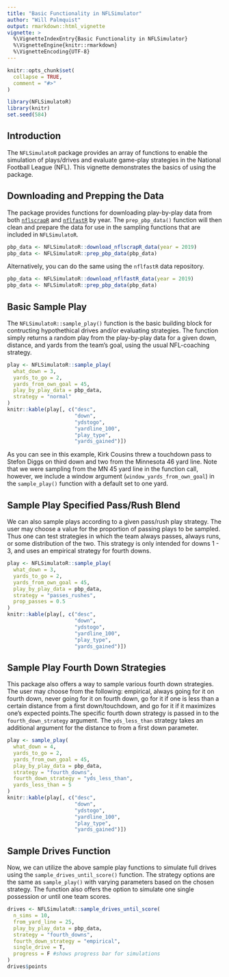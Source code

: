 ```yaml
---
title: "Basic Functionality in NFLSimulator"
author: "Will Palmquist"
output: rmarkdown::html_vignette
vignette: >
  %\VignetteIndexEntry{Basic Functionality in NFLSimulator}
  %\VignetteEngine{knitr::rmarkdown}
  %\VignetteEncoding{UTF-8}
---
```


```r
knitr::opts_chunk$set(
  collapse = TRUE,
  comment = "#>"
)
```

```r
library(NFLSimulatoR)
library(knitr)
set.seed(584)
```

## Introduction

The `NFLSimulatoR` package provides an array of functions to enable the simulation of plays/drives and evaluate game-play strategies in the National Football League (NFL). This vignette demonstrates the basics of using the package. 

## Downloading and Prepping the Data

The package provides functions for downloading play-by-play data from both 
[`nflscrapR`](https://ryurko.github.io/nflscrapR-data/) and [`nflfastR`](https://github.com/guga31bb/nflfastR-data) by year. The `prep_pbp_data()` function will then clean and prepare the data for use in the sampling functions that are included in `NFLSimulatoR`.

```r
pbp_data <- NFLSimulatoR::download_nflscrapR_data(year = 2019)
pbp_data <- NFLSimulatoR::prep_pbp_data(pbp_data)
```

Alternatively, you can do the same using the `nflfastR` data repository.

```r
pbp_data <- NFLSimulatoR::download_nflfastR_data(year = 2019)
pbp_data <- NFLSimulatoR::prep_pbp_data(pbp_data)
```

## Basic Sample Play

The `NFLSimulatoR::sample_play()` function is the basic building block for contructing hypothethical drives and/or evaluating strategies. The function simply returns a random play from the play-by-play data for a given down, distance, and yards from the team's goal, using the usual NFL-coaching strategy.

```r
play <- NFLSimulatoR::sample_play(
  what_down = 3,
  yards_to_go = 2,
  yards_from_own_goal = 45,
  play_by_play_data = pbp_data,
  strategy = "normal"
)
knitr::kable(play[, c("desc",
                      "down",
                      "ydstogo",
                      "yardline_100",
                      "play_type",
                      "yards_gained")])
```

As you can see in this example, Kirk Cousins threw a touchdown pass to Stefon Diggs on third down and two from the Minnesota 46 yard line. Note that we were sampling from the MN 45 yard line in the function call, however, we include a window argument (`window_yards_from_own_goal`) in the `sample_play()` function with a default set to one yard.

## Sample Play Specified Pass/Rush Blend

We can also sample plays according to a given pass/rush play strategy. The user may choose a value for the proportion of passing plays to be sampled. Thus one can test strategies in which the team always passes, always runs, or some distribution of the two. This strategy is only intended for downs 1 - 3, and uses an empirical strategy for fourth downs.

```r
play <- NFLSimulatoR::sample_play(
  what_down = 3,
  yards_to_go = 2,
  yards_from_own_goal = 45,
  play_by_play_data = pbp_data,
  strategy = "passes_rushes",
  prop_passes = 0.5
)
knitr::kable(play[, c("desc",
                      "down",
                      "ydstogo",
                      "yardline_100",
                      "play_type",
                      "yards_gained")])
```

## Sample Play Fourth Down Strategies

This package also offers a way to sample various fourth down strategies. The user may choose from the following: empirical, always going for it on fourth down, never going for it on fourth down, go for it if one is less than a certain distance from a first down/touchdown, and go for it if it maximizes one's expected points.The specific fourth down strategy is passed in to the `fourth_down_strategy` argument. The `yds_less_than` strategy takes an additional argument for the distance to from a first down parameter. 

```r
play <- sample_play(
  what_down = 4,
  yards_to_go = 2,
  yards_from_own_goal = 45,
  play_by_play_data = pbp_data,
  strategy = "fourth_downs",
  fourth_down_strategy = "yds_less_than",
  yards_less_than = 5
)
knitr::kable(play[, c("desc",
                      "down",
                      "ydstogo",
                      "yardline_100",
                      "play_type",
                      "yards_gained")])
```

## Sample Drives Function

Now, we can utilize the above sample play functions to simulate full drives using the `sample_drives_until_score()` function. The strategy options are the same as `sample_play()` with varying parameters based on the chosen strategy. The function also offers the option to simulate one single possession or until one team scores.

```r
drives <- NFLSimulatoR::sample_drives_until_score(
  n_sims = 10,
  from_yard_line = 25,
  play_by_play_data = pbp_data,
  strategy = "fourth_downs",
  fourth_down_strategy = "empirical",
  single_drive = T,
  progress = F #shows progress bar for simulations
)
drives$points
```


